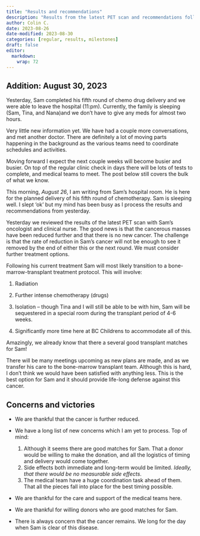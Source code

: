 ```yaml
---
title: "Results and recommendations"
description: "Results from the latest PET scan and recommendations following yesterday's meetings"
author: Colin C.
date: 2023-08-26
date-modified: 2023-08-30
categories: [regular, results, milestones]
draft: false
editor: 
  markdown: 
    wrap: 72
---
```


::: callout-note
# Addition: August 30, 2023

Yesterday, Sam completed his fifth round of chemo drug delivery and we were able to leave the hospital (11:pm). Currently, the family  is sleeping (Sam, Tina, and Nana)and we don't have to give any meds for almost two hours.  

Very little new information yet.  We have had a couple more conversations, and met another doctor.  There are definitely a lot of moving parts happening in the background as the various teams need to coordinate schedules and activities.  

Moving forward I expect the next couple weeks will become busier and busier.  On top of the regular clinic check in days there will be lots of tests to complete, and  medical teams to meet.  The post below still covers the bulk of what we know. 

:::

This morning, _August 26_, I am writing from Sam's hospital room.  He is here for the planned delivery of his fifth round of chemotherapy.  Sam is sleeping well.  I slept 'ok' but my mind has been busy as I process the results and recommendations from yesterday.  

Yesterday we reviewed the results of the latest PET scan with Sam's oncologist and clinical nurse.  The good news is that the cancerous masses have been reduced further and that there is no new cancer.  The challenge is that the rate of reduction in Sam's cancer will not be enough to see it removed by the end of either this or the next round.  We must consider further treatment options.  

Following his current treatment Sam will most likely transition to a bone-marrow-transplant treatment protocol. This will involve:

1.   Radiation

2.   Further intense chemotherapy (drugs)
3.   Isolation -- though Tina and I will still be able to be with him, Sam will be sequestered in a special room during the transplant period of 4-6 weeks. 
4.   Significantly more time here at BC Childrens to accommodate all of this.

Amazingly, we already know that there a several good transplant matches for Sam! 

There will be many meetings upcoming as new plans are made, and as we transfer his care to the bone-marrow transplant team.  Although this is hard, I don't think we would have been satisfied with anything less.  This is the best option for Sam and it should provide life-long defense against this cancer. 



## Concerns and victories

-   We are thankful that the cancer is further reduced.

-   We have a long list of new concerns which I am yet to process.  Top of mind: 
    1.   Although it seems there are good matches for Sam.  That a donor would be willing to make the donation, and all the logistics of timing and delivery would come together.
    2.   Side effects both immediate and long-term would be limited. _Ideally, that there would be no measurable side effects_. 
    3.   The medical team have a huge coordination task ahead of them.  That all the pieces fall into place for the best timing possible.

-   We are thankful for the care and support of the medical teams here. 

-   We are thankful for willing donors who are good matches for Sam.

-   There is always concern that the cancer remains.   We long for the day when Sam is clear of this disease.

